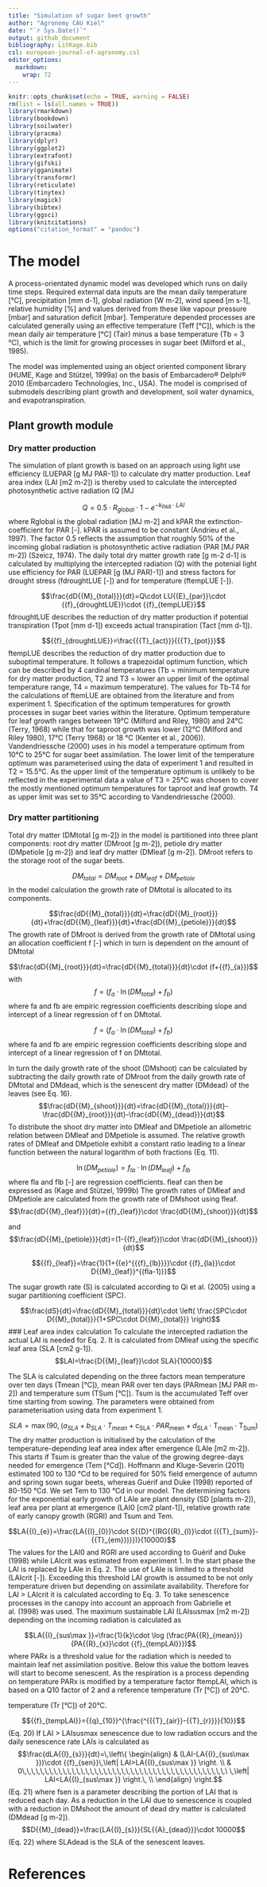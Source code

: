 ```yaml
---
title: "Simulation of sugar beet growth"
author: "Agronomy CAU Kiel"
date: "`r Sys.Date()`"
output: github_document
bibliography: LitKage.bib
csl: european-journal-of-agronomy.csl
editor_options: 
  markdown: 
    wrap: 72
---
```


```r
knitr::opts_chunk$set(echo = TRUE, warning = FALSE)
rm(list = ls(all.names = TRUE))
library(rmarkdown)
library(bookdown)
library(soilwater)
library(pracma)
library(dplyr)
library(ggplot2)
library(extrafont)
library(gifski)
library(gganimate)
library(transformr)
library(reticulate)
library(tinytex)
library(magick)
library(bibtex)
library(ggsci)
library(knitcitations)
options("citation_format" = "pandoc")


```

# The model

A process-orientated dynamic model was developed which runs on daily
time steps. Required external data inputs are the mean daily temperature
[°C], precipitation [mm d-1], global radiation [W m-2], wind speed [m
s-1], relative humidity [%] and values derived from these like vapour
pressure [mbar] and saturation deficit [mbar]. Temperature depended
processes are calculated generally using an effective temperature (Teff
[°C]), which is the mean daily air temperature [°C] (Tair) minus a base
temperature (Tb = 3 °C), which is the limit for growing processes in
sugar beet (Milford et al., 1985).

The model was implemented using an object oriented component library
(HUME, Kage and Stützel, 1999a) on the basis of Embarcadero® Delphi®
2010 (Embarcadero Technologies, Inc., USA). The model is comprised of
submodels describing plant growth and development, soil water dynamics,
and evapotranspiration.

## Plant growth module

### Dry matter production

The simulation of plant growth is based on an approach using light use
efficiency (LUEPAR [g MJ PAR-1]) to calculate dry matter production.
Leaf area index (LAI [m2 m-2]) is thereby used to calculate the
intercepted photosynthetic active radiation (Q [MJ

$$Q=0.5\cdot {{R}_{global}}\cdot 1-{{e}^{-{{k}_{PAR}}\cdot LAI}}$$ where
Rglobal is the global radiation [MJ m-2] and kPAR the
extinction-coefficient for PAR [-]. kPAR is assumed to be constant
(Andrieu et al., 1997). The factor 0.5 reflects the assumption that
roughly 50% of the incoming global radiation is photosynthetic active
radiation (PAR [MJ PAR m-2]) (Szeicz, 1974). The daily total dry matter
growth rate [g m-2 d-1] is calculated by multiplying the intercepted
radiation (Q) with the potenial light use efficiency for PAR (LUEPAR [g
(MJ PAR)-1]) and stress factors for drought stress (fdroughtLUE [-]) and
for temperature (ftempLUE [-]).

$$\frac{dD{{M}_{total}}}{dt}=Q\cdot LU{{E}_{par}}\cdot {{f}_{droughtLUE}}\cdot {{f}_{tempLUE}}$$
fdroughtLUE describes the reduction of dry matter production if
potential transpiration (Tpot [mm d-1]) exceeds actual transpiration
(Tact [mm d-1]).

$${{f}_{droughtLUE}}=\frac{{{T}_{act}}}{{{T}_{pot}}}$$ ftempLUE
describes the reduction of dry matter production due to suboptimal
temperature. It follows a trapezoidal optimum function, which can be
described by 4 cardinal temperatures (Tb = minimum temperature for dry
matter production, T2 and T3 = lower an upper limit of the optimal
temperature range, T4 = maximum temperature). The values for Tb-T4 for
the calculations of ftemLUE are obtained from the literature and from
experiment 1. Specification of the optimum temperatures for growth
processes in sugar beet varies within the literature. Optimum
temperature for leaf growth ranges between 19°C (Milford and Riley,
1980) and 24°C (Terry, 1968) while that for taproot growth was lower
(12°C (Milford and Riley 1980), 17°C (Terry 1968) or 18 °C (Kenter et
al., 2006)). Vandendriessche (2000) uses in his model a temperature
optimum from 10°C to 25°C for sugar beet assimilation. The lower limit
of the temperature optimum was parameterised using the data of
experiment 1 and resulted in T2 = 15.5°C. As the upper limit of the
temperature optimum is unlikely to be reflected in the experimental data
a value of T3 = 25°C was chosen to cover the mostly mentioned optimum
temperatures for taproot and leaf growth. T4 as upper limit was set to
35°C according to Vandendriessche (2000).

### Dry matter partitioning

Total dry matter (DMtotal [g m-2]) in the model is partitioned into
three plant components: root dry matter (DMroot [g m-2]), petiole dry
matter (DMpetiole [g m-2]) and leaf dry matter (DMleaf [g m-2]). DMroot
refers to the storage root of the sugar beets.

$$D{{M}_{total}}=D{{M}_{root}}+D{{M}_{leaf}}+D{{M}_{petiole}}$$ In the
model calculation the growth rate of DMtotal is allocated to its
components.

$$\frac{dD{{M}_{total}}}{dt}=\frac{dD{{M}_{root}}}{dt}+\frac{dD{{M}_{leaf}}}{dt}+\frac{dD{{M}_{petiole}}}{dt}$$
The growth rate of DMroot is derived from the growth rate of DMtotal
using an allocation coefficient f [-] which in turn is dependent on the
amount of DMtotal

$$\frac{dD{{M}_{root}}}{dt}=\frac{dD{{M}_{total}}}{dt}\cdot (f+{{f}_{a}})$$
with $$f={{({{f}_{a}}\cdot \ln (D{{M}_{total}})+{{f}_{b}})}_{{}}}$$
where fa and fb are empiric regression coefficients describing slope and
intercept of a linear regression of f on DMtotal.

$$f={{({{f}_{a}}\cdot \ln (D{{M}_{total}})+{{f}_{b}})}_{{}}}$$ where fa
and fb are empiric regression coefficients describing slope and
intercept of a linear regression of f on DMtotal.

In turn the daily growth rate of the shoot (DMshoot) can be calculated
by subtracting the daily growth rate of DMroot from the daily growth
rate of DMtotal and DMdead, which is the senescent dry matter (DMdead)
of the leaves (see Eq. 16).
$$\frac{dD{{M}_{shoot}}}{dt}=\frac{dD{{M}_{total}}}{dt}-\frac{dD{{M}_{root}}}{dt}-\frac{dD{{M}_{dead}}}{dt}$$
To distribute the shoot dry matter into DMleaf and DMpetiole an
allometric relation between DMleaf and DMpetiole is assumed. The
relative growth rates of DMleaf and DMpetiole exhibit a constant ratio
leading to a linear function between the natural logarithm of both
fractions (Eq. 11).

$$\ln (D{{M}_{petiole}})={{f}_{la}}\cdot \ln (D{{M}_{leaf}})+{{f}_{lb}}$$
where fla and flb [-] are regression coefficients. fleaf can then be
expressed as (Kage and Stützel, 1999b) The growth rates of DMleaf and
DMpetiole are calculated from the growth rate of DMshoot using fleaf.
$$\frac{dD{{M}_{leaf}}}{dt}={{f}_{leaf}}\cdot \frac{dD{{M}_{shoot}}}{dt}$$

and
$$\frac{dD{{M}_{petiole}}}{dt}=(1-{{f}_{leaf}})\cdot \frac{dD{{M}_{shoot}}}{dt}$$

$${{f}_{leaf}}=\frac{1}{1+{{e}^{{{f}_{lb}}}}\cdot {{f}_{la}}\cdot D{{M}_{leaf}}^{(fla-1)}}$$

The sugar growth rate (S) is calculated according to Qi et al. (2005)
using a sugar partitioning coefficient (SPC).

$$\frac{dS}{dt}=\frac{dD{{M}_{total}}}{dt}\cdot \left( \frac{SPC\cdot D{{M}_{total}}}{1+SPC\cdot D{{M}_{total}}} \right)$$
\### Leaf area index calculation To calculate the intercepted radiation
the actual LAI is needed for Eq. 2. It is calculated from DMleaf using
the specific leaf area (SLA [cm2 g-1]).
$$LAI=\frac{D{{M}_{leaf}}\cdot SLA}{10000}$$

The SLA is calculated depending on the three factors mean temperature
over ten days (Tmean [°C]), mean PAR over ten days (PARmean [MJ PAR
m-2]) and temperature sum (TSum [°C]). Tsum is the accumulated Teff over
time starting from sowing. The parameters were obtained from
parameterisation using data from experiment 1.

$$SLA=\max (90,({{a}_{SLA}}+{{b}_{SLA}}\cdot {{T}_{mean}}+{{\text{c}}_{\text{SLA}}}\cdot PA{{R}_{\text{mean}}}+{{d}_{SLA}}\cdot {{\text{T}}_{\text{mean}}}\cdot {{\text{T}}_{\text{Sum}}}\text{)}$$
The dry matter production is initialised by the calculation of the
temperature-depending leaf area index after emergence (LAIe [m2 m-2]).
This starts if Tsum is greater than the value of the growing degree-days
needed for emergence (Tem [°Cd]). Hoffmann and Kluge-Severin (2011)
estimated 100 to 130 °Cd to be required for 50% field emergence of
autumn and spring sown sugar beets, whereas Guérif and Duke (1998)
reported of 80-150 °Cd. We set Tem to 130 °Cd in our model. The
determining factors for the exponential early growth of LAIe are plant
density (SD [plants m-2]), leaf area per plant at emergence (LAI0 [cm2
plant-1]), relative growth rate of early canopy growth (RGRl) and Tsum
and Tem.

$$LA{{I}_{e}}=\frac{LA{{I}_{0}}\cdot S{{D}^{(RG{{R}_{l}}\cdot ({{T}_{sum}}-{{T}_{em}})}})}{10000}$$
The values for the LAI0 and RGRl are used according to Guérif and Duke
(1998) while LAIcrit was estimated from experiment 1. In the start phase
the LAI is replaced by LAIe in Eq. 2. The use of LAIe is limited to a
threshold (LAIcrit [-]). Exceeding this threshold LAI growth is assumed
to be not only temperature driven but depending on assimilate
availability. Therefore for LAI \> LAIcrit it is calculated according to
Eq. 3. To take senescence processes in the canopy into account an
approach from Gabrielle et al. (1998) was used. The maximum sustainable
LAI (LAIsusmax [m2 m-2]) depending on the incoming radiation is
calculated as

$$LA{{I}_{sus\max }}=\frac{1}{k}\cdot \log (\frac{PA{{R}_{mean}}}{PA{{R}_{x}}\cdot {{f}_{tempLAI}}})$$
where PARx is a threshold value for the radiation which is needed to
maintain leaf net assimilation positive. Below this value the bottom
leaves will start to become senescent. As the respiration is a process
depending on temperature PARx is modified by a temperature factor
ftempLAI, which is based on a Q10 factor of 2 and a reference
temperature (Tr [°C]) of 20°C.

temperature (Tr [°C]) of 20°C.

$${{f}_{tempLAI}}={{q}_{10}}^{\frac{^{{{T}_{air}}-{{T}_{r}}}}{10}}$$
(Eq. 20) If LAI \> LAIsusmax senescence due to low radiation occurs and
the daily senescence rate LAIs is calculated as
$$\frac{dLA{{I}_{s}}}{dt}=\,\left\{ \begin{align}
  & (LAI-LA{{I}_{sus\max }})\cdot {{f}_{sen}}\,\left| LAI>LA{{I}_{sus\max }} \right. \\ 
 & 0\,\,\,\,\,\,\,\,\,\,\,\,\,\,\,\,\,\,\,\,\,\,\,\,\,\,\,\,\,\,\,\,\,\,\,\,\,\,\,\,\,\,\,\,\,\ \,\left| LAI<LA{{I}_{sus\max }} \right.\, \\ 
\end{align} \right.$$ (Eq. 21) where fsen is a parameter describing the
portion of LAI that is reduced each day. As a reduction in the LAI due
to senescence is coupled with a reduction in DMshoot the amount of dead
dry matter is calculated (DMdead [g m-2]).
$$D{{M}_{dead}}=\frac{LA{{I}_{s}}}{SL{{A}_{dead}}}\cdot 10000$$ (Eq. 22)
where SLAdead is the SLA of the senescent leaves.

# References
